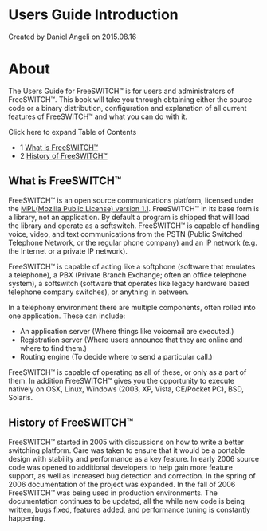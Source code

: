 
# Users Guide Introduction 

 Created by  Daniel Angeli on 2015.08.16

# About

The Users Guide for FreeSWITCH™ is for users and administrators of FreeSWITCH™. This book will take you through obtaining either the source code or a binary distribution, configuration and explanation of all current features of FreeSWITCH™ and what you can do with it.

Click here to expand Table of Contents

* 1 [What is FreeSWITCH™](#what-is-freeswitch)
* 2 [History of FreeSWITCH™](#history-of-freeswitch)

## What is FreeSWITCH™

FreeSWITCH™ is an open source communications platform, licensed under the [MPL(Mozilla Public License) version 1.1](http://www.mozilla.org/MPL/). FreeSWITCH™ in its base form is a library, not an application. By default a program is shipped that will load the library and operate as a softswitch. FreeSWITCH™ is capable of handling voice, video, and text communications from the PSTN (Public Switched Telephone Network, or the regular phone company) and an IP network (e.g. the Internet or a private IP network).

FreeSWITCH™ is capable of acting like a softphone (software that emulates a telephone), a PBX (Private Branch Exchange; often an office telephone system), a softswitch (software that operates like legacy hardware based telephone company switches), or anything in between.

In a telephony environment there are multiple components, often rolled into one application. These can include:

* An application server (Where things like voicemail are executed.)
* Registration server (Where users announce that they are online and where to find them.)
* Routing engine (To decide where to send a particular call.)

FreeSWITCH™ is capable of operating as all of these, or only as a part of them. In addition FreeSWITCH™ gives you the opportunity to execute natively on OSX, Linux, Windows (2003, XP, Vista, CE/Pocket PC), BSD, Solaris.

## History of FreeSWITCH™

FreeSWITCH™ started in 2005 with discussions on how to write a better switching platform. Care was taken to ensure that it would be a portable design with stability and performance as a key feature. In early 2006 source code was opened to additional developers to help gain more feature support, as well as increased bug detection and correction. In the spring of 2006 documentation of the project was expanded. In the fall of 2006 FreeSWITCH™ was being used in production environments. The documentation continues to be updated, all the while new code is being written, bugs fixed, features added, and performance tuning is constantly happening.


